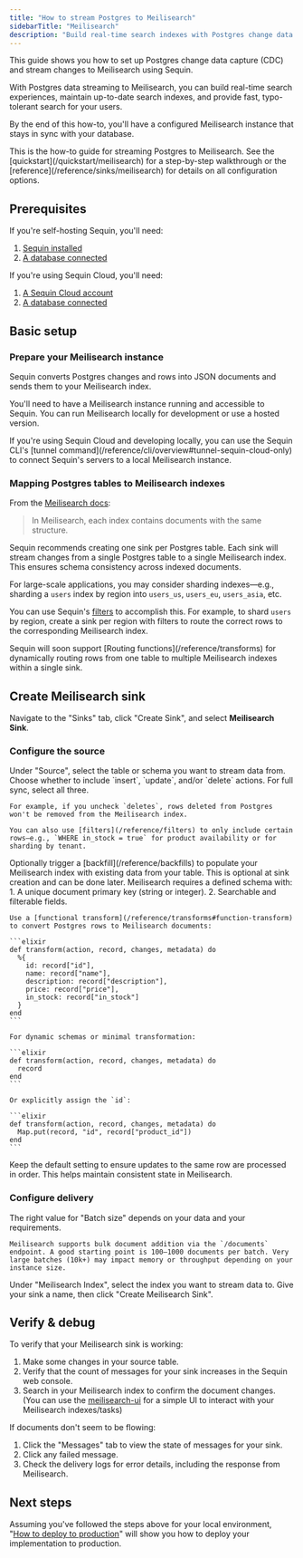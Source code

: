 ```yaml
---
title: "How to stream Postgres to Meilisearch"
sidebarTitle: "Meilisearch"
description: "Build real-time search indexes with Postgres change data capture (CDC) and Meilisearch. Learn to keep your search collections in sync with your database."
---
```


This guide shows you how to set up Postgres change data capture (CDC) and stream changes to Meilisearch using Sequin.

With Postgres data streaming to Meilisearch, you can build real-time search experiences, maintain up-to-date search indexes, and provide fast, typo-tolerant search for your users.

By the end of this how-to, you'll have a configured Meilisearch instance that stays in sync with your database.

<Tip>
  This is the how-to guide for streaming Postgres to Meilisearch. See the [quickstart](/quickstart/meilisearch) for a step-by-step walkthrough or the [reference](/reference/sinks/meilisearch) for details on all configuration options.
</Tip>

## Prerequisites

If you're self-hosting Sequin, you'll need:

1. [Sequin installed](/running-sequin)  
2. [A database connected](/connect-postgres)

If you're using Sequin Cloud, you'll need:

1. [A Sequin Cloud account](https://console.sequinstream.com)  
2. [A database connected](/connect-postgres)

## Basic setup

### Prepare your Meilisearch instance

Sequin converts Postgres changes and rows into JSON documents and sends them to your Meilisearch index.

You'll need to have a Meilisearch instance running and accessible to Sequin. You can run Meilisearch locally for development or use a hosted version.

<Tip>
  If you're using Sequin Cloud and developing locally, you can use the Sequin CLI's [tunnel command](/reference/cli/overview#tunnel-sequin-cloud-only) to connect Sequin's servers to a local Meilisearch instance.
</Tip>

### Mapping Postgres tables to Meilisearch indexes

From the [Meilisearch docs](https://www.meilisearch.com/docs/learn/core_concepts/indexes/):

> In Meilisearch, each index contains documents with the same structure.

Sequin recommends creating one sink per Postgres table. Each sink will stream changes from a single Postgres table to a single Meilisearch index. This ensures schema consistency across indexed documents.

For large-scale applications, you may consider sharding indexes—e.g., sharding a `users` index by region into `users_us`, `users_eu`, `users_asia`, etc.

You can use Sequin's [filters](/reference/filters) to accomplish this. For example, to shard `users` by region, create a sink per region with filters to route the correct rows to the corresponding Meilisearch index.

<Note>
  Sequin will soon support [Routing functions](/reference/transforms) for dynamically routing rows from one table to multiple Meilisearch indexes within a single sink.
</Note>

## Create Meilisearch sink

Navigate to the "Sinks" tab, click "Create Sink", and select **Meilisearch Sink**.

### Configure the source

<Steps>
  <Step title="Select source table or schema">
    Under "Source", select the table or schema you want to stream data from.
  </Step>

  <Step title="Specify filters">
    Choose whether to include `insert`, `update`, and/or `delete` actions. For full sync, select all three.

    For example, if you uncheck `deletes`, rows deleted from Postgres won't be removed from the Meilisearch index.

    You can also use [filters](/reference/filters) to only include certain rows—e.g., `WHERE in_stock = true` for product availability or for sharding by tenant.
  </Step>

  <Step title="Specify backfill">
    Optionally trigger a [backfill](/reference/backfills) to populate your Meilisearch index with existing data from your table. This is optional at sink creation and can be done later.
  </Step>

  <Step title="Transforms">
    Meilisearch requires a defined schema with:
    1. A unique document primary key (string or integer).
    2. Searchable and filterable fields.

    Use a [functional transform](/reference/transforms#function-transform) to convert Postgres rows to Meilisearch documents:

    ```elixir
    def transform(action, record, changes, metadata) do
      %{
        id: record["id"],
        name: record["name"],
        description: record["description"],
        price: record["price"],
        in_stock: record["in_stock"]
      }
    end
    ```

    For dynamic schemas or minimal transformation:

    ```elixir
    def transform(action, record, changes, metadata) do
      record
    end
    ```

    Or explicitly assign the `id`:

    ```elixir
    def transform(action, record, changes, metadata) do
      Map.put(record, "id", record["product_id"])
    end
    ```
  </Step>

  <Step title="Specify message grouping">
    Keep the default setting to ensure updates to the same row are processed in order. This helps maintain consistent state in Meilisearch.
  </Step>
</Steps>

### Configure delivery

<Steps>
  <Step title="Specify batch size">
    The right value for "Batch size" depends on your data and your requirements.

    Meilisearch supports bulk document addition via the `/documents` endpoint. A good starting point is 100–1000 documents per batch. Very large batches (10k+) may impact memory or throughput depending on your instance size.
  </Step>

  <Step title="Select the Meilisearch index you created">
    Under "Meilisearch Index", select the index you want to stream data to.
  </Step>

  <Step title="Create the sink">
    Give your sink a name, then click "Create Meilisearch Sink".
  </Step>
</Steps>

## Verify & debug

To verify that your Meilisearch sink is working:

1. Make some changes in your source table.
2. Verify that the count of messages for your sink increases in the Sequin web console.
3. Search in your Meilisearch index to confirm the document changes. (You can use the [meilisearch-ui](https://github.com/riccox/meilisearch-ui) for a simple UI to interact with your Meilisearch indexes/tasks)

If documents don't seem to be flowing:

1. Click the "Messages" tab to view the state of messages for your sink.
2. Click any failed message.
3. Check the delivery logs for error details, including the response from Meilisearch.

## Next steps

Assuming you've followed the steps above for your local environment, "[How to deploy to production](/how-to/deploy-to-production)" will show you how to deploy your implementation to production.